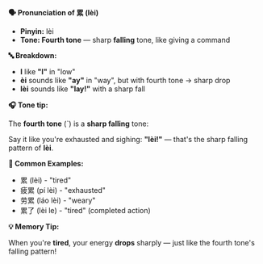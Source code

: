 **🗣️ Pronunciation of 累 (lèi)**

- **Pinyin:** lèi
- **Tone: Fourth tone** — sharp **falling** tone, like giving a command

**🔤 Breakdown:**

- **l** like **"l"** in "low"
- **èi** sounds like **"ay"** in "way", but with fourth tone → sharp drop
- **lèi** sounds like **"lay!"** with a sharp fall

**🎧 Tone tip:**

The **fourth tone** (ˋ) is a **sharp falling** tone:

Say it like you're exhausted and sighing: **"lèi!"** — that's the sharp falling pattern of **lèi**.

**📝 Common Examples:**

- 累 (lèi) - "tired"
- 疲累 (pí lèi) - "exhausted"
- 劳累 (láo lèi) - "weary"
- 累了 (lèi le) - "tired" (completed action)

**💡 Memory Tip:**

When you're **tired**, your energy **drops** sharply — just like the fourth tone's falling pattern!
